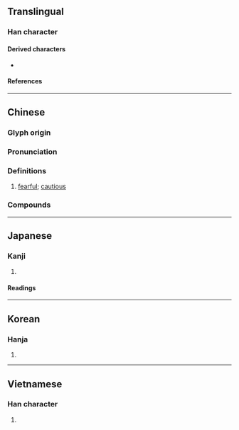 {{also|克}}
{{character info/new}}
==Translingual==

===Han character===
{{Han char|rn=10|rad=儿|as=12|sn=14|four=44216|canj=JUJRU|ids=⿰克克}}

====Derived characters====
* {{l|mul|[[𣋢]], [[𡕁]]}}

====References====
{{Han ref|kx=0125.220|dkj=01395|dj=0266.070|hdz=10274.040|uh=5162}}

----

==Chinese==
{{zh-forms}}

===Glyph origin===
{{Han etym}}

===Pronunciation===
{{zh-pron
|m=jīng
|c=ging1
|mn=keng
|mc=y
|oc=y
|ma=
|cat=a
}}

===Definitions===
{{zh-hanzi}}

# {{lb|zh|ideophonic}} [[fearful]]; [[cautious]]

===Compounds===
{{zh-der|戰兢|兢業戰兢兢|兢兢乾乾|兢慎|兢兢戰戰|兢兢以強|業業兢兢|兢兢|兢兢業業|兢兢翼翼|戰兢兢|戰戰兢兢|朝兢夕惕}}

----

==Japanese==

===Kanji===
{{ja-kanji|grade=uc|rs=儿12}}

# {{rfdef|ja|sort=儿12}}

====Readings====
{{ja-readings
|on=きょう
|kun=おそれる, つつしむ
}}

----

==Korean==

===Hanja===
{{ko-hanja|긍}}

# {{rfdef|ko|sort=儿12}}

----

==Vietnamese==

===Han character===
{{vi-readings|reading=[[cạnh]], [[ganh]], [[căng]], [[giằng]]|rs=儿12}}

# {{rfdef|vi|sort=儿12}}